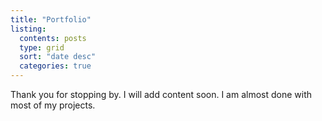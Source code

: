 ```yaml
---
title: "Portfolio"
listing: 
  contents: posts
  type: grid
  sort: "date desc"
  categories: true 
---
```


Thank you for stopping by. I will add content soon. I am almost done with most of my projects.
